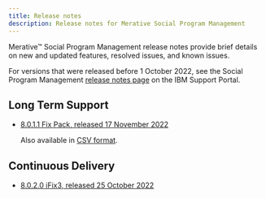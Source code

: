 ```yaml
---
title: Release notes
description: Release notes for Merative Social Program Management
---
```


Merative™ Social Program Management release notes provide brief details on new and updated features, resolved issues, and known issues.

For versions that were released before 1 October 2022, see the Social Program Management [release notes page](https://www.ibm.com/support/pages/node/713035) on the IBM Support Portal.

## Long Term Support

* [8.0.1.1 Fix Pack, released 17 November 2022](/spm-release-notes-8011.html) 

  Also available in [CSV format](/csv/ReleaseNotes_8.0.1.1.csv).

## Continuous Delivery

* [8.0.2.0 iFix3, released 25 October 2022](/pdf/releasenotes/spm8020ifix3.pdf)

<!--<Row className="resource-card-group">

<Column colMd={4} colLg={4} noGutterSm>
<ResourceCard
    title="8.0.2.0 iFix3"
    subTitle="Release"
    actionIcon="arrowRight"
    href="/spm/release-notes/releases/8010">

</ResourceCard>
</Column>
</Row>-->
